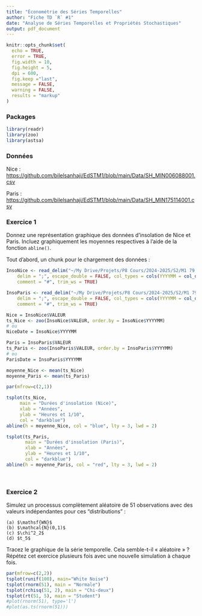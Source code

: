 ```yaml
---
title: "Économétrie des Séries Temporelles"
author: "Fiche TD `R` #1"
date: "Analyse de Séries Temporelles et Propriétés Stochastiques"
output: pdf_document
---
```

 
```r
knitr::opts_chunk$set(
  echo = TRUE,
  error = TRUE,
  fig.width = 10, 
  fig.height = 5,
  dpi = 600,
  fig.keep ="last",
  message = FALSE,
  warning = FALSE,
  results = "markup"
)
```

### Packages

```r
library(readr)
library(zoo)
library(astsa)
```

### Données

Nice : <https://github.com/bilelsanhaji/EdSTM1/blob/main/Data/SH_MIN006088001.csv>

Paris : <https://github.com/bilelsanhaji/EdSTM1/blob/main/Data/SH_MIN175114001.csv>

### Exercice 1

Donnez une représentation graphique des données d'insolation de Nice et Paris. Incluez graphiquement les moyennes respectives à l'aide de la fonction `abline()`.

Tout d'abord, un chunk pour le chargement des données :

```r
InsoNice <- read_delim("~/My Drive/Projets/P8 Cours/2024-2025/S2/M1 79.5 - Econometrie des Series Temporelles/EdST M1 MBFA/EdSTgit/Data/SH_MIN006088001.csv", # "chemin d'acces aux donnees"
    delim = ";", escape_double = FALSE, col_types = cols(YYYYMM = col_date(format = "%Y%m")), 
    comment = "#", trim_ws = TRUE)

InsoParis <- read_delim("~/My Drive/Projets/P8 Cours/2024-2025/S2/M1 79.5 - Econometrie des Series Temporelles/EdST M1 MBFA/EdSTgit/Data/SH_MIN175114001.csv", # "chemin d'acces aux donnees"
    delim = ";", escape_double = FALSE, col_types = cols(YYYYMM = col_date(format = "%Y%m")), 
    comment = "#", trim_ws = TRUE)
```

```r
Nice = InsoNice$VALEUR
ts_Nice <- zoo(InsoNice$VALEUR, order.by = InsoNice$YYYYMM)
# ou 
NiceDate = InsoNice$YYYYMM

Paris = InsoParis$VALEUR
ts_Paris <- zoo(InsoParis$VALEUR, order.by = InsoParis$YYYYMM)
# ou 
ParisDate = InsoParis$YYYYMM

moyenne_Nice <- mean(ts_Nice) 
moyenne_Paris <- mean(ts_Paris)

par(mfrow=c(2,1)) 

tsplot(ts_Nice,
     main = "Durées d'insolation (Nice)",
     xlab = "Années",
     ylab = "Heures et 1/10",
     col = "darkblue")
abline(h = moyenne_Nice, col = "blue", lty = 3, lwd = 2)

tsplot(ts_Paris, 
       main = "Durées d'insolation (Paris)", 
       xlab = "Années",
       ylab = "Heures et 1/10",
       col = "darkblue")
abline(h = moyenne_Paris, col = "red", lty = 3, lwd = 2)
```

<br>

\bigskip\bigskip

### Exercice 2  

Simulez un processus complètement aléatoire de 51 observations avec des valeurs indépendantes pour ces "distributions" :

    (a) $\mathsf{WN}$
    (b) $\mathcal{N}(0,1)$
    (c) $\chi^2_2$
    (d) $t_5$

Tracez le graphique de la série temporelle. Cela semble-t-il « aléatoire » ? Répétez cet exercice plusieurs fois avec une nouvelle simulation à chaque fois.

```r
par(mfrow=c(2,2)) 
tsplot(runif(100), main="White Noise") 
tsplot(rnorm(51), main = "Normale") 
tsplot(rchisq(51, 2), main = "Chi-deux") 
tsplot(rt(51, 5), main = "Student") 
#plot(rnorm(51), type='l') 
#plot(as.ts(rnorm(51)))
 
```

